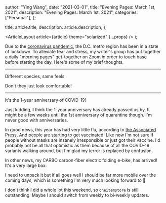 
  author: "Ying Wang",
  date: "2021-03-01",
  title: "Evening Pages: March 1st, 2021",
  description: "Evening Pages: March 1st, 2021",
  categories: ["Personal"],
};

  title: article.title,
  description: article.description,
};

  <ArticleLayout article={article} theme="solarized" {...props} />
);

Due to the [coronavirus
pandemic](https://en.wikipedia.org/wiki/2019-20_coronavirus_pandemic), the D.C.
metro region has been in a state of lockdown. To alleviate fear and stress, my
writer's group has put together a daily "morning pages" get-together on Zoom in
order to touch base before starting the day. Here's some of my brief thoughts.

---

Different species, same feels.

[](/img/posts/2021/03/01/evening_pages.webp)

Don't they just look comfortable!

---

It's the 1-year anniversary of COVID-19!

[](/img/posts/2021/03/01/happy_birthday.jpg)

Just kidding, I think the 1-year anniversary has already passed us by. It might
be a few weeks until the 1st anniversary of quarantine though. I'm never good
with anniversaries.

In good news, this year has had very little flu, according to [the Associated
Press](https://apnews.com/article/flu-has-disappeared-us-pandemic-2145d999319b53d8a32a829a324f398d).
And people are starting to get vaccinated! Like now I'm not sure if people
without masks are insanely irresponsible or just got their vaccine. I'd probably
not be all that optimistic as them because of all the COVID-19 variants walking
around, but I'm glad my terror is replaced by confusion.

In other news, my CARBO carbon-fiber electric folding e-bike, has arrived! It's
a very large box:

[](/img/posts/2021/03/01/carbo.jpg)

I need to unpack it but if all goes well I should be far more mobile over the
coming days, which is something I'm very much looking forward to :wine_glass:

I don't think I did a whole lot this weekend, so `oneitemstore` is still
outstanding. Maybe I should switch from weekly to bi-weekly updates.
